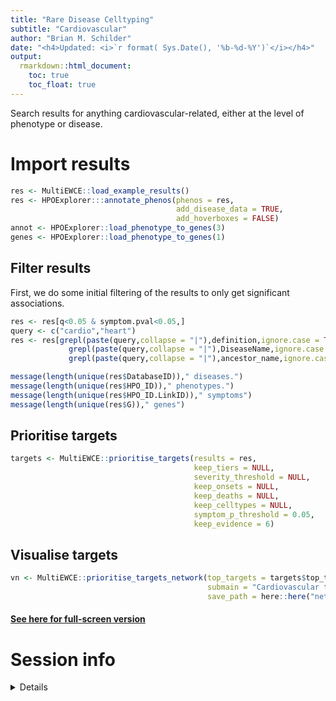 ```yaml
---
title: "Rare Disease Celltyping"
subtitle: "Cardiovascular"
author: "Brian M. Schilder"
date: "<h4>Updated: <i>`r format( Sys.Date(), '%b-%d-%Y')`</i></h4>"
output: 
  rmarkdown::html_document:
    toc: true
    toc_float: true
---
```

 

Search results for anything cardiovascular-related, either at the level of phenotype or disease.

# Import results 

```r
res <- MultiEWCE::load_example_results()
res <- HPOExplorer:::annotate_phenos(phenos = res, 
                                     add_disease_data = TRUE, 
                                     add_hoverboxes = FALSE)
annot <- HPOExplorer::load_phenotype_to_genes(3)
genes <- HPOExplorer::load_phenotype_to_genes(1)
```

## Filter results

First, we do some initial filtering of the results to only get significant associations.

```r
res <- res[q<0.05 & symptom.pval<0.05,]
query <- c("cardio","heart")
res <- res[grepl(paste(query,collapse = "|"),definition,ignore.case = TRUE) |
             grepl(paste(query,collapse = "|"),DiseaseName,ignore.case = TRUE) |
             grepl(paste(query,collapse = "|"),ancestor_name,ignore.case = TRUE),]

message(length(unique(res$DatabaseID))," diseases.")
message(length(unique(res$HPO_ID))," phenotypes.")
message(length(unique(res$HPO_ID.LinkID))," symptoms")
message(length(unique(res$G))," genes")
```

## Prioritise targets 

```r
targets <- MultiEWCE::prioritise_targets(results = res, 
                                         keep_tiers = NULL,  
                                         severity_threshold = NULL,
                                         keep_onsets = NULL,
                                         keep_deaths = NULL,
                                         keep_celltypes = NULL, 
                                         symptom_p_threshold = 0.05,
                                         keep_evidence = 6)
```

## Visualise targets

```r
vn <- MultiEWCE::prioritise_targets_network(top_targets = targets$top_targets,
                                            submain = "Cardiovascular targets network",
                                            save_path = here::here("networks/cardiovascular_network.html"))
```

 
#### [See here for full-screen version](https://neurogenomics.github.io/RareDiseasePrioritisation/networks/cardiovascular_network.html)

# Session info 

<details>
```r
sessionInfo()
```
</details>
